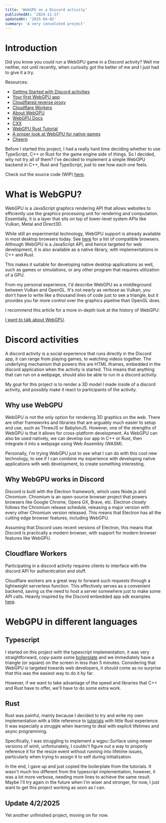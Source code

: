 ```yaml
---
title: 'WebGPU on a Discord activity'
publishedAt: '2024-11-27'
updatedAt: '2025-04-02'
summary: 'A very convoluted project'
---
```


# Introduction

Did you know you could run a WebGPU game in a Discord activity? Well me neither, not until recently, when curiosity got the better of me and I just had to give it a try.

Resources:
- [Getting Started with Discord activities](https://discord.com/developers/docs/activities/building-an-activity)
- [Your first WebGPU app](https://codelabs.developers.google.com/your-first-webgpu-app)
- [Cloudflared reverse proxy](https://developers.cloudflare.com/cloudflare-one/connections/connect-networks/get-started/create-local-tunnel/)
- [Cloudflare Workers](https://developers.cloudflare.com/workers/get-started/dashboard/)
- [About WebGPU](https://cohost.org/mcc/post/1406157-i-want-to-talk-about-webgpu)
- [WebGPU Docs](https://www.w3.org/TR/webgpu/)
- [CXX](https://cxx.rs/tutorial.html)
- [WebGPU Rust Tutorial](https://sotrh.github.io/learn-wgpu/)
- [A proper look at WebGPU for native games](https://www.youtube.com/watch?v=DdMl4E7xQEY)
- [Cheerp](https://cheerp.io/docs/getting-started/tour)

Before I started this project, I had a really hard time deciding whether to use TypeScript, C++ or Rust for the game engine side of things. So I decided, why not try all of them?
I've decided to implement a simple WebGPU backend in C++, Rust and TypeScript, just to see how each one feels.

Check out the source code (WIP) [here](https://github.com/ksxjltze/discord-webgpu-activity).

# What is WebGPU?
WebGPU is a JavaScript graphics rendering API that allows websites to efficiently use the graphics processing unit for rendering and computation.
Essentially, it is a layer that sits on top of lower-level system APIs like Vulkan, Metal and Direct3D.

While still an experimental technology, WebGPU support is already available in most desktop browsers today. See [here](https://developer.mozilla.org/en-US/docs/Web/API/WebGPU_API#browser_compatibility) for a list of compatible browsers.
Although WebGPU is a JavaScript API, and hence targeted for web development, it is also available as a native library, with implementations in C++ and Rust.

This makes it suitable for developing native desktop applications as well, such as games or simulations, or any other program that requires utilization of a GPU.

From my personal experience, I'd describe WebGPU as a middleground between Vulkan and OpenGL. 
It's not nearly as verbose as Vulkan, you don't have to write like a thousand lines of code just to see a triangle, but it provides you far more control over the graphics pipeline than OpenGL does.

I recommend this article for a more in-depth look at the history of WebGPU:

[I want to talk about WebGPU](https://cohost.org/mcc/post/1406157-i-want-to-talk-about-webgpu).

# Discord activities
A discord activity is a social experience that runs directly in the Discord app, it can range from playing games, to watching videos together.
The underlying mechanism that powers this are HTML iframes, embedded in the discord application when the activity is started.
This means that anything that can run on a webpage, should also be able to run in a discord activity.

My goal for this project is to render a 3D model I made inside of a discord activity, and possibly make it react to participants of the activity.

## Why use WebGPU
WebGPU is not the only option for rendering 3D graphics on the web. There are other frameworks and libraries that are arguably much easier to setup and use, such as ThreeJS or BabylonJS.
However, one of the strengths of WebGPU is that it allows for cross-platform development. As WebGPU can also be used natively, we can develop our app in C++ or Rust, then integrate it into a webpage using Web Assembly (WASM).

Personally, I'm trying WebGPU just to see what I can do with this cool new technology, to see if I can combine my experience with developing native applications with web development, to create something interesting.

## Why WebGPU works in Discord
Discord is built with the Electron framework, which uses Node.js and Chromium. Chromium is an open-source browser project that powers browsers like Google Chrome, Opera GX, Brave, etc.
Electron closely follows the Chromium release schedule, releasing a major version with every other Chromium version released. This means that Electron has all the cutting edge browser features, including WebGPU.

Assuming that Discord uses recent versions of Electron, this means that Discord is practically a modern browser, with support for modern browser features like WebGPU.

## Cloudflare Workers
Participating in a discord activity requires clients to interface with the discord API for authentication and stuff.

Cloudflare workers are a great way to forward such requests through a lightweight serverless function.
This effectively serves as a convenient backend, saving us the need to host a server somewhere just to make some API calls.
Heavily inspired by the Discord embedded app sdk examples [here](https://github.com/discord/embedded-app-sdk-examples).

# WebGPU in different languages

## Typescript
I started on this project with the typescript implementation, it was very straightforward, copy-paste some [boilerplate](https://codelabs.developers.google.com/your-first-webgpu-app) and we immediately have a triangle (or square) on the screen in less than 5 minutes.
Considering that WebGPU is targeted towards web developers, it should come as no surprise that this was the easiest way to do it by far.

However, if we want to take advantage of the speed and libraries that C++ and Rust have to offer, we'll have to do some extra work.

## Rust
Rust was painful, mainly because I decided to try and write my own implementation with a little reference to [tutorials](https://sotrh.github.io/learn-wgpu/) with little Rust experience. It was especially a struggle when learning to deal with explicit lifetimes and async programming.

Specifically, I was struggling to implement a wgpu::Surface using newer versions of winit, unfortunately, I couldn't figure out a way to properly reference it for the resize event without running into lifetime issues, particularly when trying to assign it to self during initialization.

In the end, I gave up and just copied the boilerplate from the tutorials. It wasn't much too different from the typescript implementation, however, it was a lot more verbose, needing more lines to achieve the same result.
Maybe I'll try again in the future when I'm wiser and stronger, for now, I just want to get this project working as soon as I can.

## Update 4/2/2025

Yet another unfinished project, moving on for now.